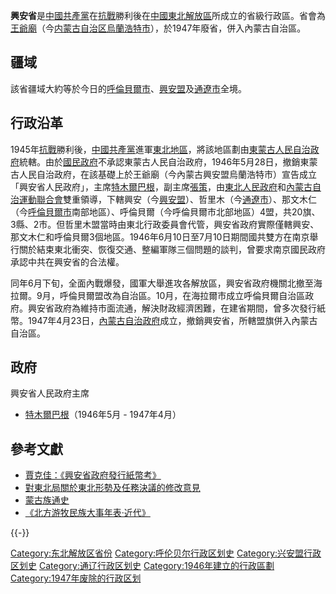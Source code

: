 {{about|中共[[解放區|解放區]]的一個省|同名的中華民國正式省份|興安省 (中華民國)|越南的一個省|興安省 (越南)}}
{{Infobox Former Subdivision
|native_name = 
|conventional_long_name = 興安省
|common_name = 興
|subdivision = [[省|省]]
|nation = {{CPC}}[[解放區|解放區]]
|year_start = 1946年
|event_start = 
|date_start = 
|year_end = 1947年
|event_end = 
|date_end = 
|p1 = 
|flag_p1 = 
|s1 = 
|flag_s1 = 
|image_flag = 
|image_coat = 
|image_map = ROC Div Xingan.svg
|image_map_caption = 
|capital = [[乌兰浩特市|王爺廟]]<small>1946</small><br/>[[海拉爾|海拉爾]]<small>1946-1947</small>
|common_languages       =
|stat_year1             = 
|stat_area1             = 
|stat_pop1              = 
}}
'''興安省'''是[[中國共產黨|中國共產黨]]在[[中国抗日战争|抗戰]]勝利後在[[中国东北地区|中國東北]][[解放區|解放區]]所成立的省級行政區。省會為[[乌兰浩特市|王爺廟]]（今[[内蒙古自治区|内蒙古自治区]][[烏蘭浩特市|烏蘭浩特市]]），於1947年廢省，併入內蒙古自治區。

==疆域==
該省疆域大約等於今日的[[呼倫貝爾市|呼倫貝爾市]]、[[興安盟|興安盟]]及[[通遼市|通遼市]]全境。

== 行政沿革 ==
1945年[[抗日戰爭_(中國)|抗戰]]勝利後，[[中國共產黨|中國共產黨]]進軍[[中国东北地区|東北地區]]，將該地區劃由[[東蒙古人民自治政府|東蒙古人民自治政府]]統轄。由於[[國民政府|國民政府]]不承認東蒙古人民自治政府，1946年5月28日，撤銷東蒙古人民自治政府，在該基礎上於王爺廟（今內蒙古興安盟烏蘭浩特市）宣告成立「興安省人民政府」，主席[[特木爾巴根|特木爾巴根]]，副主席[[張策|張策]]，由[[東北人民政府|東北人民政府]]和[[內蒙古自治運動聯合會|內蒙古自治運動聯合會]]雙重領導，下轄興安（今[[興安盟|興安盟]]）、哲里木（今[[通遼市|通遼市]]）、那文木仁（今[[呼倫貝爾市|呼倫貝爾市]]南部地區）、呼倫貝爾（今呼倫貝爾市北部地區）4盟，共20旗、3縣、2市。但哲里木盟當時由東北行政委員會代管，興安省政府實際僅轄興安、那文木仁和呼倫貝爾3個地區。1946年6月10日至7月10日期間國共雙方在南京舉行關於結束東北衝突、恢復交通、整編軍隊三個問題的談判，曾要求南京國民政府承認中共在興安省的合法權。

同年6月下旬，全面內戰爆發，國軍大舉進攻各解放區，興安省政府機關北撤至海拉爾。9月，呼倫貝爾盟改為自治區。10月，在海拉爾市成立呼倫貝爾自治區政府。興安省政府為維持市面流通，解決財政經濟困難，在建省期間，曾多次發行紙幣。1947年4月23日，[[內蒙古自治政府|內蒙古自治政府]]成立，撤銷興安省，所轄盟旗併入內蒙古自治區。

==政府==
;興安省人民政府主席
*[[特木爾巴根|特木爾巴根]]（1946年5月 - 1947年4月）

==參考文獻==
*[http://www.banknotestudy.com/blog/ArticleDetail.aspx?a=135&i=1283 賈克佳：《興安省政府發行紙幣考》]{{Dead link|date=2018年7月 |bot=InternetArchiveBot |fix-attempted=yes }}
*[http://cpc.people.com.cn/BIG5/69112/70190/70197/70358/4769081.html 對東北局關於東北形勢及任務決議的修改意見]
*[https://web.archive.org/web/20150924033857/http://www.e56.com.cn/publish/dianzi/html/m240.htm 蒙古族通史]
*[http://www.thegreatwall.com.cn/public/gwtable.php?page=1&action=showTable&tablename=%B1%B1%B7%BD%D3%CE%C4%C1%C3%F1%D7%E5%B4%F3%CA%C2%C4%EA%B1%ED%A1%A4%BD%FC%B4%FA 《北方游牧民族大事年表·近代》]{{Dead link|date=2019年12月 |bot=InternetArchiveBot |fix-attempted=yes }}

{{-}}
{{中華人民共和國省級以上行政區變動}}
[[Category:东北解放区省份|Category:东北解放区省份]]
[[Category:呼伦贝尔行政区划史|Category:呼伦贝尔行政区划史]]
[[Category:兴安盟行政区划史|Category:兴安盟行政区划史]]
[[Category:通辽行政区划史|Category:通辽行政区划史]]
[[Category:1946年建立的行政區劃|Category:1946年建立的行政區劃]]
[[Category:1947年废除的行政区划|Category:1947年废除的行政区划]]